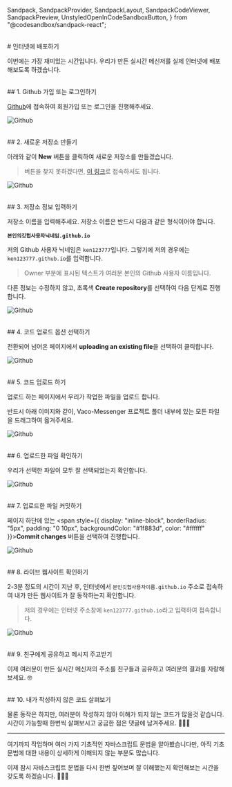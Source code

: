   Sandpack,
  SandpackProvider,
  SandpackLayout,
  SandpackCodeViewer,
  SandpackPreview,
  UnstyledOpenInCodeSandboxButton,
} from "@codesandbox/sandpack-react";

<br/>
# 인터넷에 배포하기

이번에는 가장 재미있는 시간입니다. 우리가 만든 실시간 메신저를 실제 인터넷에 배포해보도록 하겠습니다.

<br/>
## 1. Github 가입 또는 로그인하기

[Github](https://github.com/)에 접속하여 회원가입 또는 로그인을 진행해주세요.

![Github](/images/posts/github.png)

<br/>
## 2. 새로운 저장소 만들기

아래와 같이 **New** 버튼을 클릭하여 새로운 저장소를 만들겠습니다.

> 버튼을 찾지 못하겠다면, [이 링크](https://github.com/new)로 접속하셔도 됩니다.

![Github](/images/posts/github_1.png)

<br/>
## 3. 저장소 정보 입력하기

저장소 이름을 입력해주세요. 저장소 이름은 반드시 다음과 같은 형식이어야 합니다.

**`본인의깃헙사용자닉네임.github.io`**

저의 Github 사용자 닉네임은 `ken123777`입니다. 그렇기에 저의 경우에는 `ken123777.github.io`를 입력합니다.

> Owner 부분에 표시된 텍스트가 여러분 본인의 Github 사용자 이름입니다.

다른 정보는 수정하지 않고, 초록색 **Create repository**를 선택하여 다음 단계로 진행합니다.

![Github](/images/posts/github_2.png)

<br/>
## 4. 코드 업로드 옵션 선택하기

전환되어 넘어온 페이지에서 **uploading an existing file**을 선택하여 클릭합니다.

![Github](/images/posts/github_3.png)

<br/>
## 5. 코드 업로드 하기

업로드 하는 페이지에서 우리가 작업한 파일을 업로드 합니다.

<Callout emoji="📌">
반드시 아래 이미지와 같이, Vaco-Messenger 프로젝트 폴더 내부에 있는 모든 파일을 드래그하여 옮겨주세요.
</Callout>

![Github](/images/posts/github_5.png)

<br/>
## 6. 업로드한 파일 확인하기

우리가 선택한 파일이 모두 잘 선택되었는지 확인합니다.

![Github](/images/posts/github_6.png)

<br/>
## 7. 업로드한 파일 커밋하기

페이지 하단에 있는 <span style={{ display: "inline-block", borderRadius: "5px", padding: "0 10px", backgroundColor: "#1f883d", color: "#ffffff" }}>**Commit changes**</span> 버튼을 선택하여 진행합니다.

![Github](/images/posts/github_7.png)

<br/>
## 8. 라이브 웹사이트 확인하기

2-3분 정도의 시간이 지난 후, 인터넷에서 `본인깃헙사용자이름.github.io` 주소로 접속하여 내가 만든 웹사이트가 잘 동작하는지 확인합니다.

> 저의 경우에는 인터넷 주소창에 `ken123777.github.io`라고 입력하여 접속합니다.

![Github](/images/posts/github_8.png)

<br/>
## 9. 친구에게 공유하고 메시지 주고받기

이제 여러분이 만든 실시간 메신저의 주소를 친구들과 공유하고 여러분의 결과를 자랑해보세요. 🤓

<br/>
## 10. 내가 작성하지 않은 코드 살펴보기

물론 동작은 하지만, 여러분이 작성하지 않아 이해가 되지 않는 코드가 많을것 같습니다. 시간이 가능할때 한번씩 살펴보시고 궁금한 점은 댓글에 남겨주세요. 💁🏻‍♂️

---

여기까지 작업하며 여러 가지 기초적인 자바스크립트 문법을 알아봤습니다만, 아직 기초 문법에 대한 내용이 상세하게 이해되지 않는 부분도 많습니다.

이제 잠시 자바스크립트 문법을 다시 한번 짚어보며 잘 이해했는지 확인해보는 시간을 갖도록 하겠습니다. 👨🏻‍💻

<br/>
<br/>
<br/>
<Giscus
  repo="crwdu/lms-contents-js101"
  repoId="R_kgDOL2ikqQ"
  category="Q&A"
  categoryId="DIC_kwDOL2ikqc4CgSAu"
  mapping="pathname"
  reactionsEnabled="1"
  strict="1"
  emitMetadata="0"
  inputPosition="top"
  theme="preferred_color_scheme"
  lang="ko"
  loading="lazy"
/>
